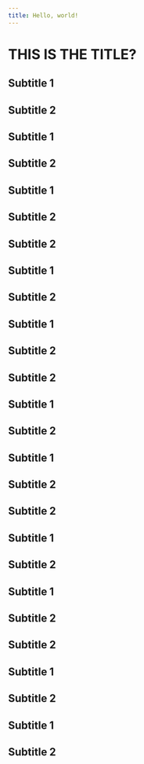 ---
title: Hello, world!
---

# THIS IS THE TITLE?

## Subtitle 1

## Subtitle 2

## Subtitle 1

## Subtitle 2

## Subtitle 1

## Subtitle 2

## Subtitle 2

## Subtitle 1

## Subtitle 2

## Subtitle 1

## Subtitle 2

## Subtitle 2

## Subtitle 1

## Subtitle 2

## Subtitle 1

## Subtitle 2

## Subtitle 2

## Subtitle 1

## Subtitle 2

## Subtitle 1

## Subtitle 2

## Subtitle 2

## Subtitle 1

## Subtitle 2

## Subtitle 1

## Subtitle 2